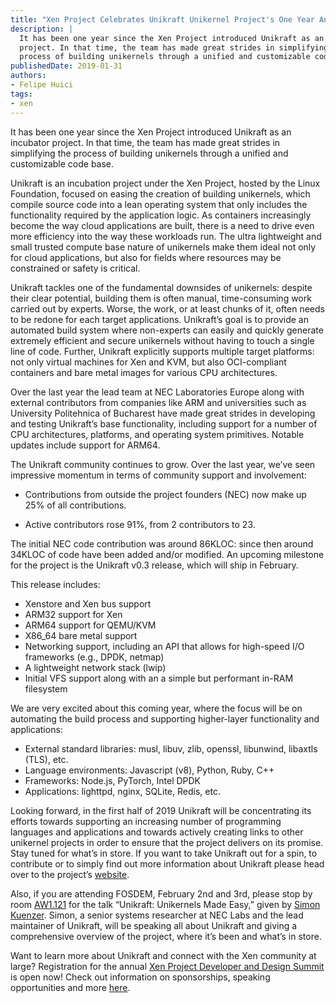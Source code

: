 ```yaml
---
title: "Xen Project Celebrates Unikraft Unikernel Project's One Year Anniversary"
description: |
  It has been one year since the Xen Project introduced Unikraft as an incubator
  project. In that time, the team has made great strides in simplifying the
  process of building unikernels through a unified and customizable code base.
publishedDate: 2019-01-31
authors:
- Felipe Huici
tags:
- xen
---
```


It has been one year since the Xen Project introduced Unikraft as an
incubator project. In that time, the team has made great strides in
simplifying the process of building unikernels through a unified and
customizable code base.

Unikraft is an incubation project under the Xen Project, hosted by the
Linux Foundation, focused on easing the creation of building
unikernels, which compile source code into a lean operating system
that only includes the functionality required by the application
logic. As containers increasingly become the way cloud applications
are built, there is a need to drive even more efficiency into the way
these workloads run. The ultra lightweight and small trusted compute
base nature of unikernels make them ideal not only for cloud
applications, but also for fields where resources may be constrained
or safety is critical.

Unikraft tackles one of the fundamental downsides of unikernels:
despite their clear potential, building them is often manual,
time-consuming work carried out by experts. Worse, the work, or at
least chunks of it, often needs to be redone for each target
applications. Unikraft’s goal is to provide an automated build system
where non-experts can easily and quickly generate extremely efficient
and secure unikernels without having to touch a single line of
code. Further, Unikraft explicitly supports multiple target platforms:
not only virtual machines for Xen and KVM, but also OCI-compliant
containers and bare metal images for various CPU architectures.

Over the last year the lead team at NEC Laboratories Europe along with
external contributors from companies like ARM and universities such as
University Politehnica of Bucharest have made great strides in
developing and testing Unikraft’s base functionality, including
support for a number of CPU architectures, platforms, and operating
system primitives. Notable updates include support for ARM64.

The Unikraft community continues to grow. Over the last year, we’ve
seen impressive momentum in terms of community support and
involvement:

* Contributions from outside the project founders (NEC) now make up 25%
of all contributions.

* Active contributors rose 91%, from 2 contributors to 23.

The initial NEC code contribution was around 86KLOC: since then around
34KLOC of code have been added and/or modified.  An upcoming milestone
for the project is the Unikraft v0.3 release, which will ship in
February.

This release includes:

* Xenstore and Xen bus support
* ARM32 support for Xen
* ARM64 support for QEMU/KVM
* X86_64 bare metal support
* Networking support, including an API that allows for high-speed I/O frameworks (e.g., DPDK, netmap)
* A lightweight network stack (lwip)
* Initial VFS support along with an a simple but performant in-RAM filesystem

We are very excited about this coming year, where the focus will be on
automating the build process and supporting higher-layer functionality
and applications:

* External standard libraries: musl, libuv, zlib, openssl, libunwind, libaxtls (TLS), etc.
* Language environments: Javascript (v8), Python, Ruby, C++
* Frameworks: Node.js, PyTorch, Intel DPDK
* Applications: lighttpd, nginx, SQLite, Redis, etc.

Looking forward, in the first half of 2019 Unikraft will be
concentrating its efforts towards supporting an increasing number of
programming languages and applications and towards actively creating
links to other unikernel projects in order to ensure that the project
delivers on its promise. Stay tuned for what’s in store. If you want
to take Unikraft out for a spin, to contribute or to simply find out
more information about Unikraft please head over to the project’s
[website](http://unikraft.org).

Also, if you are attending FOSDEM, February 2nd and 3rd, please stop
by room
[AW1.121](https://archive.fosdem.org/2019/schedule/room/aw1121/) for
the talk “Unikraft: Unikernels Made Easy,” given by [Simon
Kuenzer](https://archive.fosdem.org/2019/schedule/speaker/simon_kuenzer/). Simon,
a senior systems researcher at NEC Labs and the lead maintainer of
Unikraft, will be speaking all about Unikraft and giving a
comprehensive overview of the project, where it’s been and what’s in
store.

Want to learn more about Unikraft and connect with the Xen community
at large? Registration for the annual [Xen Project Developer and Design
Summit](https://events.linuxfoundation.org/events/xensummit-2019/) is open now! Check out information on sponsorships, speaking
opportunities and more [here](https://events.linuxfoundation.org/events/xensummit-2019/).
